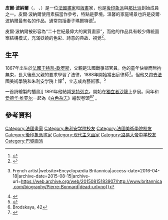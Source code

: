 {{Infobox Artist
| subject_name = 皮爾·波納爾
| birthname = 皮爾·波納爾
| image_name = File:Tête de Bonnard (Portrait photograph of Pierre Bonnard), c.1899, Musée d'Orsay, restaurée.jpg
| image_caption = 1899年
| date_of_birth = {{birth date|1867|10|3}}
| place_of_birth = [[法國|法國]][[豐特奈之玫瑰|豐特奈之玫瑰]]
| date_of_death = {{death date and age|1947|1|23|1867|10|3}}
| place_of_death = 法國[[勒卡內|勒卡內]]
| nationality = [[法國|法國]]
| field       = [[繪畫|繪畫]]
| famous works = 
| training = 
| movement = 
| patrons = 
| awards = 
|}}

'''皮爾·波納爾'''（{{lang-fr|Pierre Bonnard}}， {{IPA-fr|bɔnaʁ|lang}}、{{bd|1867年|10月3日|1947年|1月23日}}）是一位[[法國|法國]][[畫家|畫家]]和[[版畫|版畫]]家，也是[[後印象派|後印象派]]與[[那比派|那比派]]創始成員之一。皮爾·波納爾使用素描當作參考，特點是夢境。溫馨的家庭場景也許是皮爾·波納爾最有名的作品，通常包括妻子瑪爾特德<ref>{{Cite web |url=http://www.phillipscollection.org/collection/browse-the-collection/index.aspx?id=0172 |title=Phillips Collection |access-date=2014-04-13 |archive-date=2014-04-07 |archive-url=https://web.archive.org/web/20140407082601/http://www.phillipscollection.org/collection/browse-the-collection/index.aspx?id=0172 |dead-url=no }}</ref>。

皮爾·波納爾被形容為“二十世紀最偉大的異質畫家”，而他的作品具有較少傳統圖案結構模式，充滿妖嬈的色彩、詩意的典故、視覺<ref name=perl>{{cite web |last=Perl |first=Jed |url=http://www.newrepublic.com/article/complicated-bliss |title=Complicated Bliss |publisher=New Republic |date=2009-04-01 |accessdate=2014-04-04 |archive-date=2015-09-22 |archive-url=https://web.archive.org/web/20150922232248/http://www.newrepublic.com/article/complicated-bliss |dead-url=no }}</ref>。

==生平==
1867年出生於[[法國|法國]][[丰特奈-欧罗斯|丰特奈-欧罗斯]]，父親是法國戰爭部官員。他的童年快樂而無拘無束，長大後應父親的要求學習了法律，1888年開始當出庭律師<ref>{{Cite web|url=http://www.britannica.com/biography/Pierre-Bonnard|title=Pierre Bonnard {{!}} French artist|website=Encyclopædia Britannica|access-date=2016-04-18|archive-date=2015-08-15|archive-url=https://web.archive.org/web/20150815183907/http://www.britannica.com/biography/Pierre-Bonnard|dead-url=no}}</ref>。但他又跑去[[法國美術學院|法國美術學院]]和[[朱利安学院|朱利安学院]]上課<ref>{{Cite web |url=http://www.abcgallery.com/B/bonnard/bonnard.html |title=abcgallery.com |access-date=2018-02-13 |archive-date=2018-10-09 |archive-url=https://web.archive.org/web/20181009164802/http://www.abcgallery.com/B/bonnard/bonnard.html |dead-url=no }}</ref>，立志成為藝術家。<ref>{{Cite web |url=http://www.eugeniodavenezia.eu/en/amici_pittori.php?id=4 |title=ugeniodavenezia.eu |access-date=2018-02-13 |archive-date=2018-12-14 |archive-url=https://web.archive.org/web/20181214070719/http://www.eugeniodavenezia.eu/en/amici_pittori.php?id=4 |dead-url=no }}</ref>

[[File:Houghton_Typ_915.00.8680_-_Séguidille.jpg|{{Largethumb}}]]一首詩繪製的插畫]]
1891年他結識[[罗特列克|罗特列克]]，開始在[[獨立者沙龍|獨立者沙龍]]上參展。同年和[[爱德华·维亚尔|爱德华·维亚尔]]一起為《[[白色杂志|白色杂志]]》繪製卷頭<ref>Brodskaya, 42</ref><ref name=agd>{{cite web|url=http://www.andrewgrahamdixon.com/archive/itp-175-the-open-window-by-pierre-bonnard.html|first=Andrew|last=Graham-Dixon|title=ITP 175: ''The Open Window'' by Pierre Bonnard|date=24 August 2003|work=Sunday Telegraph|authorlink=Andrew Graham-Dixon|access-date=2018-02-13|archive-date=2019-06-19|archive-url=https://web.archive.org/web/20190619191647/https://www.andrewgrahamdixon.com/archive/itp-175-the-open-window-by-pierre-bonnard.html|dead-url=no}}</ref> 。

==參考資料==
{{reflist}}

{{后印象派}}
{{Authority control}}
{{DEFAULTSORT:Bonnard, Pierre}}
[[Category:法國畫家|Category:法國畫家]]
[[Category:朱利安学院校友|Category:朱利安学院校友]]
[[Category:法國美術學院校友|Category:法國美術學院校友]]
[[Category:後印象派畫家|Category:後印象派畫家]]
[[Category:现代主义画家|Category:现代主义画家]]
[[Category:路易大帝中学校友|Category:路易大帝中学校友]]
[[Category:巴黎画派|Category:巴黎画派]]